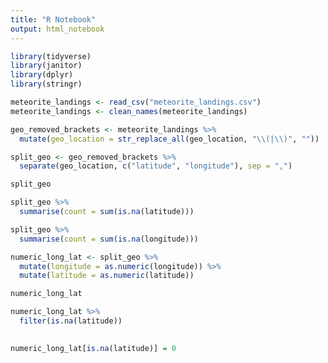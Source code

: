 ```yaml
---
title: "R Notebook"
output: html_notebook
---
```


```r
library(tidyverse)
library(janitor)
library(dplyr)
library(stringr)
```

```r
meteorite_landings <- read_csv("meteorite_landings.csv")
meteorite_landings <- clean_names(meteorite_landings)
```

```r
geo_removed_brackets <- meteorite_landings %>% 
  mutate(geo_location = str_replace_all(geo_location, "\\(|\\)", ""))
```


```r
split_geo <- geo_removed_brackets %>% 
  separate(geo_location, c("latitude", "longitude"), sep = ",")
```
```r
split_geo
```
```r
split_geo %>% 
  summarise(count = sum(is.na(latitude)))
```

```r
split_geo %>% 
  summarise(count = sum(is.na(longitude)))
```

```r
numeric_long_lat <- split_geo %>% 
  mutate(longitude = as.numeric(longitude)) %>% 
  mutate(latitude = as.numeric(latitude))

numeric_long_lat
```
```r
numeric_long_lat %>% 
  filter(is.na(latitude))
  
```
```r
numeric_long_lat[is.na(latitude)] = 0
```



